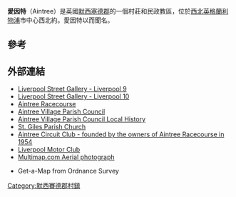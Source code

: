 {{noteTA
|T=zh-cn:安特里;zh-tw:愛因特;
|1=zh-cn:安特里;zh-tw:愛因特;
}}
{{Infobox UK place
|country = England
|static_image=The Paradox, Former Vernons Pools Building, Aintree - geograph.org.uk - 105435.jpg
|static_image_caption=The Paradox, former Vernons Pools Building, Aintree
|latitude = 53.4793
|longitude = -2.9373
|official_name = Aintree
|population = 6689
|population_ref=(2011)<ref>{{cite web|url=http://www.neighbourhood.statistics.gov.uk/dissemination/LeadKeyFigures.do?a=7&b=11119856&c=Aintree&d=16&e=62&g=6351835&i=1001x1003x1032x1004&m=0&r=1&s=1433241375000&enc=1|title=Village population 2011|accessdate=2 June 2015|archive-url=https://web.archive.org/web/20160304100627/http://www.neighbourhood.statistics.gov.uk/dissemination/LeadKeyFigures.do?a=7&b=11119856&c=Aintree&d=16&e=62&g=6351835&i=1001x1003x1032x1004&m=0&r=1&s=1433241375000&enc=1|archive-date=2016-03-04|dead-url=yes}}</ref>
|metropolitan_borough = [[Metropolitan_Borough_of_Sefton|Sefton]]
|civil_parish = Aintree Village
|metropolitan_county = [[默西塞德郡|默西塞德郡]]
|region = North West England
|constituency_westminster = [[中塞夫頓_(英國國會選區)|中塞夫頓]]  
|post_town = LIVERPOOL
|postcode_district = L9, L10
|postcode_area = L  
|dial_code = 0151 
|os_grid_reference = SJ375985
}}
'''愛因特'''（Aintree）是英國[[默西塞德郡|默西塞德郡]]的一個村莊和民政教區，位於[[西北英格蘭|西北英格蘭]][[利物浦|利物浦]]市中心西北約{{convert|5.5|mi|km|1}}。愛因特以{{le|愛因特賽馬場|Aintree Racecourse}}而聞名。

== 參考 ==
{{reflist}}

== 外部連結 ==
{{Commons category|Aintree}}
* [https://web.archive.org/web/20090210114409/http://liverpoolstreetgallery.com/thumbnails.php?album=19 Liverpool Street Gallery - Liverpool 9]
* [https://web.archive.org/web/20090210121448/http://liverpoolstreetgallery.com/thumbnails.php?album=12 Liverpool Street Gallery - Liverpool 10]
* [https://www.thejockeyclub.co.uk/aintree/ Aintree Racecourse]
* [http://aintreevillageparishcouncil.org/ Aintree Village Parish Council]
* [https://web.archive.org/web/20041011210258/http://aintreevpc.merseyside.org/history/history.html Aintree Village Parish Council Local History]
* [http://www.stgilesaintree.org.uk/ St. Giles Parish Church]
* [http://www.aintree.org.uk Aintree Circuit Club - founded by the owners of Aintree Racecourse in 1954]
* [http://liverpoolmotorclub.com Liverpool Motor Club]
* [http://www.multimap.com/map/photo.cgi?client=public&X=338034&Y=398617&width=700&height=410&gride=337892.461920096&gridn=398471.344782586&srec=0&coordsys=gb&db=freegaz&pc=&zm=0&out.x=5&out.y=9&scale=10000 Multimap.com Aerial photograph]
* {{gbmapping|SJ375985}} Get-a-Map from Ordnance Survey

[[Category:默西賽德郡村鎮|Category:默西賽德郡村鎮]]